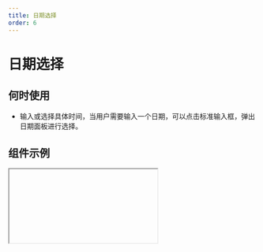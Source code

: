 ```yaml
---
title: 日期选择
order: 6
---
```


# 日期选择

## 何时使用

- 输入或选择具体时间，当用户需要输入一个日期，可以点击标准输入框，弹出日期面板进行选择。

## 组件示例


<Iframe url="https://www.aliwork.com/developer/date-field-v2?isRenderNav=false" />

## 组件属性


<AttrTable
  dataSource={[
    {
      attr: '标题',
      code: 'label',
      type: 'String',
      demo: '"标题"',
      dafault: '',
      desc: '',
    },
    {
      attr: '值',
      code: 'fieldData',
      type: 'Object',
      demo: '{value: 1505894659813}',
      dafault: '',
      desc: '',
    },
    {
      attr: '标题位置',
      code: 'labelAlign',
      type: 'String',
      demo: '"left"',
      dafault: '',
      desc: '可选值："left", "top", "inset"',
    },
    {
      attr: '标题宽度',
      code: 'labelColSpan',
      type: 'Number',
      demo: '4',
      dafault: '',
      desc: '',
    },
    {
      attr: '标题偏移',
      code: 'labelColOffset',
      type: 'Number',
      demo: '0',
      dafault: '',
      desc: '',
    },
    {
      attr: '内容宽度',
      code: 'wrapperColSpan',
      type: 'Number',
      demo: '0',
      dafault: '',
      desc: '',
    },
    {
      attr: '内容偏移',
      code: 'wrapperColOffset',
      type: 'Number',
      demo: '0',
      dafault: '',
      desc: '',
    },
    {
      attr: '标题对齐',
      code: 'labelTextAlign',
      type: 'String',
      demo: '"left"',
      dafault: '',
      desc: '可选值："left", "right"',
    },
    {
      attr: '提示文字',
      code: 'placeholder',
      type: 'String',
      demo: '"请选择日期"',
      dafault: '',
      desc: '',
    },
    {
      attr: '描述信息',
      code: 'tips',
      type: 'String',
      demo: '"这是一段描述信息"',
      dafault: '',
      desc: '',
    },
    {
      attr: '尺寸',
      code: 'size',
      type: 'String',
      demo: '"small"',
      dafault: '',
      desc: '可选值："small", "medium", "large"',
    },
    {
      attr: '状态',
      code: 'behavior',
      type: 'String',
      demo: '{'NORMAL'}',
      dafault: '',
      desc: '可选值：'NORMAL', 'DISABLED', 'READONLY', 'HIDDEN'',
    },
    {
      attr: '格式',
      code: 'format',
      type: 'String',
      demo: '"YYYY-MM-DD" ',
      dafault: '',
      desc: '可选值："YYYY", "YYYY-MM", "YYYY-MM-DD", "YYYY-MM-DD HH:mm", "YYYY-MM-DD HH:mm:ss" ',
    },
    {
      attr: '清除按钮',
      code: 'hasClear',
      type: 'Boolean',
      demo: 'true',
      dafault: '',
      desc: '可选值：true,false',
    },
    {
      attr: '每次选择日期时是否重置时间',
      code: 'resetTime',
      type: 'Boolean',
      demo: 'false ',
      dafault: '',
      desc: '可选值:true,false',
    },
    {
      attr: '禁用日期函数',
      code: 'disabledDate',
      type: 'Function',
      demo: 'function disabledDate(current) {
             console.log(current);
             return false;}',
      dafault: '',
      desc: '',
    },
           {
      attr: '定制渲染只读态',
      code: 'renderView',
      type: 'Function',
      demo: 'function renderView(value, props) {
  return value;
}',
      dafault: '',
      desc: '',
    },
    {
      attr: '值发生改变事件',
      code: 'onChange',
      type: 'Function',
      demo: 'function onChange({ value }) {
  console.log('onChange', value);
}',
      dafault: '',
      desc: '',
    },
    {
      attr: '点击确认按钮',
      code: 'onOk',
      type: 'Function',
      demo: 'function onOk({ value }) {
  console.log('onOk', value);
}',
      dafault: '',
      desc: '',
    },
    {
      attr: '弹层展示状态变化',
      code: 'onVisibleChange',
      type: 'Function',
      demo: 'function onVisibleChange(visible, reason) {
  console.log('onVisibleChange', visible, reason);
}',
      dafault: '',
      desc: '',
    },
  ]}
/>
